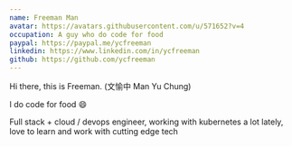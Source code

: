```yaml
---
name: Freeman Man
avatar: https://avatars.githubusercontent.com/u/571652?v=4
occupation: A guy who do code for food
paypal: https://paypal.me/ycfreeman
linkedin: https://www.linkedin.com/in/ycfreeman
github: https://github.com/ycfreeman
---
```


Hi there, this is Freeman. (文愉中 Man Yu Chung)

I do code for food :smile:

Full stack + cloud / devops engineer, working with kubernetes a lot lately, love to learn and work with cutting edge tech
